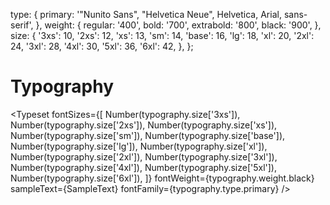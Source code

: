 
<Meta title="Design Tokens/Typography" />

  type: {
    primary: '"Nunito Sans", "Helvetica Neue", Helvetica, Arial, sans-serif',
  },
  weight: {
    regular: '400',
    bold: '700',
    extrabold: '800',
    black: '900',
  },
  size: {
    '3xs': 10,
    '2xs': 12,
    'xs': 13,
    'sm': 14,
    'base': 16,
    'lg': 18,
    'xl': 20,
    '2xl': 24,
    '3xl': 28,
    '4xl': 30,
    '5xl': 36,
    '6xl': 42,
  },
};


# Typography

<Typeset
  fontSizes={[
    Number(typography.size['3xs']),
    Number(typography.size['2xs']),
    Number(typography.size['xs']),
    Number(typography.size['sm']),
    Number(typography.size['base']),
    Number(typography.size['lg']),
    Number(typography.size['xl']),
    Number(typography.size['2xl']),
    Number(typography.size['3xl']),
    Number(typography.size['4xl']),
    Number(typography.size['5xl']),
    Number(typography.size['6xl']),
  ]}
  fontWeight={typography.weight.black}
  sampleText={SampleText}
  fontFamily={typography.type.primary}
/>